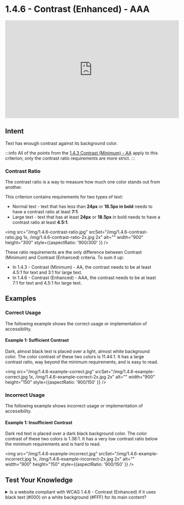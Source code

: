 # 1.4.6 - Contrast (Enhanced) - AAA

<iframe width="560" height="315" src="https://www.youtube.com/embed/ocuHnhbNjRA" title="1.4.6 - Contrast (Enhanced) - WCAG Documents" frameBorder="0" allow="accelerometer; autoplay; clipboard-write; encrypted-media; gyroscope; picture-in-picture" allowFullScreen></iframe>

## Intent

Text has enough contrast against its background color.

:::info
All of the points from the [1.4.3 Contrast (Minimum) - AA](./1.4.3-contrast-minimum.mdx) apply to this criterion; only the contrast ratio requirements are more strict.
:::

### Contrast Ratio

The contrast ratio is a way to measure how much one color stands out from another.

This criterion contains requirements for two types of text:

- Normal text - text that has less than <strong>24px</strong> or <strong>18.5px in bold</strong> needs to have a contrast ratio at least <strong>7:1</strong>.
- Large text - text that has at least <strong>24px</strong> or <strong>18.5px</strong> in bold needs to have a contrast ratio at least <strong>4.5:1</strong>.

<img src="/img/1.4.6-contrast-ratio.jpg" srcSet="/img/1.4.6-contrast-ratio.jpg 1x, /img/1.4.6-contrast-ratio-2x.jpg 2x" alt="" width="900" height="300" style={{aspectRatio: '900/300' }} />

These ratio requirements are the only difference between Contrast (Minimum) and Contrast (Enhanced) criteria. To sum it up:

- In 1.4.3 - Contrast (Minimum) - AA, the contrast needs to be at least 4.5:1 for text and 3:1 for large text.
- In 1.4.6 - Contrast (Enhanced) - AAA, the contrast needs to be at least 7:1 for text and 4.5:1 for large text.

## Examples

### Correct Usage

The following example shows the correct usage or implementation of accessibility.

#### Example 1: Sufficient Contrast

Dark, almost black text is placed over a light, almost white background color. The color contrast of these two colors is 11.44:1. It has a large contrast ratio, way beyond the minimum requirements, and is easy to read.

<img src="/img/1.4.6-example-correct.jpg" srcSet="/img/1.4.6-example-correct.jpg 1x, /img/1.4.6-example-correct-2x.jpg 2x" alt="" width="900" height="150" style={{aspectRatio: '900/150' }} />

### Incorrect Usage

The following example shows incorrect usage or implementation of accessibility.

#### Example 1: Insufficient Contrast

Dark red text is placed over a dark black background color. The color contrast of these two colors is 1.38:1. It has a very low contrast ratio below the minimum requirements and is hard to read.

<img src="/img/1.4.6-example-incorrect.jpg" srcSet="/img/1.4.6-example-incorrect.jpg 1x, /img/1.4.6-example-incorrect-2x.jpg 2x" alt="" width="900" height="150" style={{aspectRatio: '900/150' }} />

## Test Your Knowledge

<details>
  <summary>
    <span>Is a website compliant with WCAG 1.4.6 - Contrast (Enhanced) if it uses black text (#000) on a white background (#FFF) for its main content?</span>
  </summary>
  Yes, it is compliant. Using black text on a white background creates the largest possible contrast ratio.
</details>
